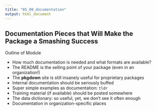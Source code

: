 ```yaml
---
title: "05_00_documentation"
output: html_document
---
```


## Documentation Pieces that Will Make the Package a Smashing Success

Outline of Module

- How much documentation is needed and what formats are available?
- The README is the selling point of your package (even in an organization!)
- The **pkgdown** site is still insanely useful for proprietary packages
- Internal documentation should be seriously buffed
- Super simple examples as documentation: `tldr`
- Training material (if available) should be posted somewhere
- The data dictionary: so useful, yet, we don't see it often enough
- Documentation in organization-specific places
